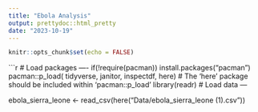 ---
title: "Ebola Analysis"
output: prettydoc::html_pretty
date: "2023-10-19"
---

```{r echo=FALSE}
knitr::opts_chunk$set(echo = FALSE)
```


```{r}
# Load packages ----
if(!require(pacman)) install.packages("pacman")
pacman::p_load(
  tidyverse,
  janitor,
  inspectdf,
  here) # The 'here' package should be included within 'pacman::p_load'
library(readr)
# Load data ---

ebola_sierra_leone <- read_csv(here("Data/ebola_sierra_leone (1).csv"))





